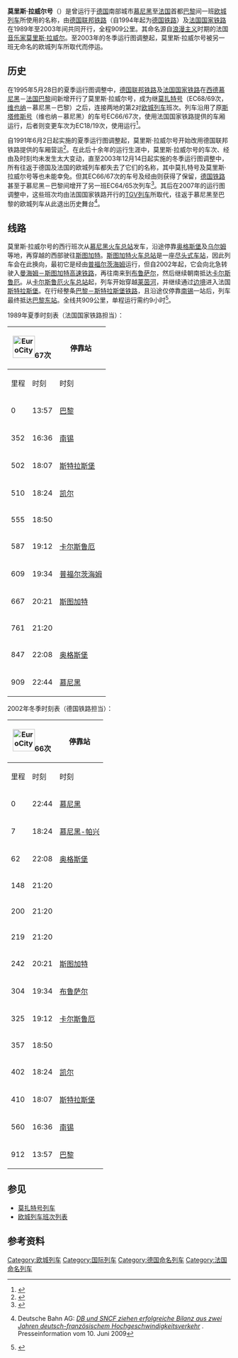 {{Infobox rail service
| box_width       = 
| name            = 莫里斯·拉威尔号
| logo            = 
| logo_width      = 
| image           = 
| image_width     = 
| caption         = 
| type            = [[欧城列车|欧城列车]]（1989–2003）
| status          = 停运
| locale          = {{GER}}、{{FRA}}
| predecessor     = 
| first           = {{start date|1989|5|28|df=y}}
| last            = {{end date|2003|12|14|df=y}}
| successor       = 
| operator        = 
| formeroperator  = [[法国国家铁路|法国国家铁路]]/[[德国铁路|德国铁路]]
| ridership       = 
| start           = [[慕尼黑火车总站|慕尼黑火车总站]]
| stops           = 
| end             = [[巴黎东站|巴黎东站]]
| distance        = 909公里
| journeytime     = 
| frequency       = 每日1班
| trainnumber     = 66/67
| line_used       = 
| class           = 
| access          = 
| seating         = 
| catering        = 
| observation     = 
| entertainment   = 
| baggage         = 
| otherfacilities = 
| stock           = 
| gauge           = {{railgauge|sg}}
| el              = 15[[伏特|千伏]]16⅔[[赫兹|赫兹]][[交流电|交流电]]（德国）<br>25千伏50赫兹交流电（法国）
| speed           = 
| owners          = 
| routenumber     = 
| map             = 
| map_state       = hidden
}}
'''莫里斯·拉威尔号'''（{{lang-fr|'''''Maurice Ravel'''''}}）是曾运行于[[德国|德国]]南部城市[[慕尼黑|慕尼黑]]至[[法国|法国]]首都[[巴黎|巴黎]]间一班[[欧城列车|欧城列车]]所使用的名称，由[[德国联邦铁路|德国联邦铁路]]（自1994年起为[[德国铁路|德国铁路]]）及[[法国国家铁路|法国国家铁路]]在1989年至2003年间共同开行，全程909公里。其命名源自[[浪漫主义|浪漫主义]]时期的法国[[音乐家|音乐家]][[莫里斯·拉威尔|莫里斯·拉威尔]]。至2003年的冬季运行图调整起，莫里斯·拉威尔号被另一班无命名的欧城列车所取代而停运。

==历史==
在1995年5月28日的夏季运行图调整中，[[德国联邦铁路|德国联邦铁路]]及[[法国国家铁路|法国国家铁路]]在[[西德|西德]][[慕尼黑|慕尼黑]]－[[法国|法国]][[巴黎|巴黎]]间新增开行了莫里斯·拉威尔号，成为继[[莫扎特号|莫扎特号]]（EC68/69次，[[维也纳|维也纳]]－慕尼黑－巴黎）之后，连接两地的第2对[[欧城列车|欧城列车]]班次。列车沿用了原[[斯塔修斯号|斯塔修斯号]]（维也纳－慕尼黑）的车号EC66/67次，使用法国国家铁路提供的车厢运行，后者则变更车次为EC18/19次，使用{{link-de|奥地利联邦铁路4010型电力动车组|ÖBB 4010}}运行<ref>{{de}}{{cite web|url=http://www.grahnert.de/fernbahn/eurocity/ec1989/ec89.html|title=EuroCity 1989/90|publisher=grahnert.de|accessdate=2014-12-28}}</ref>。

自1991年6月2日起实施的夏季运行图调整起，莫里斯·拉威尔号开始改用德国联邦铁路提供的车厢营运<ref>{{de}}{{cite web|url=http://www.grahnert.de/fernbahn/eurocity/ec1991/ec91-2.html|title=EuroCity 1991/92|publisher=grahnert.de|accessdate=2014-12-28}}</ref>。在此后十余年的运行生涯中，莫里斯·拉威尔号的车次、经由及时刻均未发生太大变动，直至2003年12月14日起实施的冬季运行图调整中，所有往返于德国及法国的欧城列车都失去了它们的名称，其中莫扎特号及莫里斯·拉威尔号等也未能幸免。但其EC66/67次的车号及经由则获得了保留，[[德国铁路|德国铁路]]甚至于慕尼黑－巴黎间增开了另一班EC64/65次列车<ref>{{de}}{{cite web|url=http://www.grahnert.de/fernbahn/eurocity/ec2004/ec04.html|title=EuroCity 2004|publisher=grahnert.de|accessdate=2014-12-28}}</ref>。其后在2007年的运行图调整中，这些班次均由法国国家铁路开行的[[TGV列车|TGV列车]]所取代，往返于慕尼黑至巴黎的欧城列车从此退出历史舞台<ref name="db-2009-06-10">{{de}}Deutsche Bahn AG: [http://www.deutschebahn.com/site/bahn/de/unternehmen/presse/presseinformationen/bw/bw20090610a.html ''DB und SNCF ziehen erfolgreiche Bilanz aus zwei Jahren deutsch-französischem Hochgeschwindigkeitsverkehr''] {{Wayback|url=http://www.deutschebahn.com/site/bahn/de/unternehmen/presse/presseinformationen/bw/bw20090610a.html |date=20190919030706 }}. Presseinformation vom 10. Juni 2009</ref>。

==线路==
莫里斯·拉威尔号的西行班次从[[慕尼黑火车总站|慕尼黑火车总站]]发车，沿途停靠[[奥格斯堡|奥格斯堡]]及[[乌尔姆|乌尔姆]]等地，再穿越{{link-de|盖斯林根阶梯|Geislinger Steige}}的西部驶往[[斯图加特|斯图加特]]。[[斯图加特火车总站|斯图加特火车总站]]是一座[[尽头式车站|尽头式车站]]，因此列车会在此换向，最初它是经由[[普福尔茨海姆|普福尔茨海姆]]运行，但自2002年起，它会向北急转驶入[[曼海姆－斯图加特高速铁路|曼海姆－斯图加特高速铁路]]，再往南来到[[布鲁萨尔|布鲁萨尔]]，然后继续朝南抵达[[卡尔斯鲁厄|卡尔斯鲁厄]]。从[[卡尔斯鲁厄火车总站|卡尔斯鲁厄火车总站]]起，列车开始穿越[[莱茵河|莱茵河]]，并继续通过[[边境|边境]]进入法国[[斯特拉斯堡|斯特拉斯堡]]。在行经整条[[巴黎－斯特拉斯堡铁路|巴黎－斯特拉斯堡铁路]]，且沿途仅停靠[[南锡|南锡]]一站后，列车最终抵达[[巴黎东站|巴黎东站]]。全线共909公里，单程运行需约9小时<ref name="voyage">{{fr}}{{cite web|url=http://www.trains-en-voyage.com/dossiers/ceh/paris_munchen_eurocity.htm|title=PARIS - MÜNCHEN - WIEN (EUROCITY)|work=Trains-En-Voyage|date=2009-06-01|archiveurl=https://web.archive.org/web/20130521225550/http://www.trains-en-voyage.com/dossiers/ceh/paris_munchen_eurocity.htm|archivedate=2013-05-21|deadurl=yes}}</ref>。

{{col-begin}}
{{col-2}}
;1989年夏季时刻表（法国国家铁路担当）：
{| class="wikitable"
! colspan="2"|[[File:EuroCity.png|50px]]67次
! rowspan="2"|停靠站
! colspan="2"|[[File:EuroCity.png|50px]]66次
|-
!里程!!时刻!!时刻!!里程
|-
|0||13:57||{{flagicon|FRA}} [[巴黎东站|巴黎]]||16:10||909
|-
|352||16:36||{{flagicon|FRA}} [[南锡车站|南锡]]||13:33||557
|-
|502||18:07||{{flagicon|FRA}} [[斯特拉斯堡车站|斯特拉斯堡]]||12:20||407
|-
|510||18:24||{{flagicon|FRG}} [[凯尔车站|凯尔]]||11:54||399
|-
|555||18:50||{{flagicon|FRG}} {{link-de|巴登-巴登车站|Bahnhof Baden-Baden|巴登-巴登}}||11:21||354
|-
|587||19:12||{{flagicon|FRG}} [[卡尔斯鲁厄火车总站|卡尔斯鲁厄]]||11:02||322
|-
|609||19:34||{{flagicon|FRG}} [[普福尔茨海姆火车总站|普福尔茨海姆]]||10:27||300
|-
|667||20:21||{{flagicon|FRG}} [[斯图加特火车总站|斯图加特]]||09:45||242
|-
|761||21:20||{{flagicon|FRG}} {{link-de|乌尔姆火车总站|Ulm Hauptbahnhof|乌尔姆}}||08:42||148
|-
|847||22:08||{{flagicon|FRG}} [[奥格斯堡火车总站|奥格斯堡]]||07:53||62
|-
|909||22:44||{{flagicon|FRG}} [[慕尼黑火车总站|慕尼黑]]||07:16||0
|}
{{col-2}}
;2002年冬季时刻表（德国铁路担当）：
{| class="wikitable"
! colspan="2"|[[File:EuroCity.png|50px]]66次
! rowspan="2"|停靠站
! colspan="2"|[[File:EuroCity.png|50px]]67次
|-
!里程!!时刻!!时刻!!里程
|-
|0||22:44||{{flagicon|GER}} [[慕尼黑火车总站|慕尼黑]]||07:16||912
|-
|7||18:24||{{flagicon|GER}} [[慕尼黑-帕兴车站|慕尼黑-帕兴]]||11:54||905
|-
|62||22:08||{{flagicon|GER}} [[奥格斯堡火车总站|奥格斯堡]]||07:53||850
|-
|148||21:20||{{flagicon|GER}} {{link-de|乌尔姆火车总站|Ulm Hauptbahnhof|乌尔姆}}||08:42||764
|-
|200||21:20||{{flagicon|GER}} {{link-de|格平根车站|Bahnhof Göppingen|格平根}}||08:42||712
|-
|219||21:20||{{flagicon|GER}} {{link-de|普洛欣根车站|Bahnhof Plochingen|普洛欣根}}||08:42||693
|-
|242||20:21||{{flagicon|GER}} [[斯图加特火车总站|斯图加特]]||09:45||670
|-
|304||19:34||{{flagicon|GER}} [[布鲁萨尔车站|布鲁萨尔]]||10:27||608
|-
|325||19:12||{{flagicon|GER}} [[卡尔斯鲁厄火车总站|卡尔斯鲁厄]]||11:02||587
|-
|357||18:50||{{flagicon|GER}} {{link-de|巴登-巴登车站|Bahnhof Baden-Baden|巴登-巴登}}||11:21||555
|-
|402||18:24||{{flagicon|GER}} [[凯尔车站|凯尔]]||11:54||510
|-
|410||18:07||{{flagicon|FRA}} [[斯特拉斯堡车站|斯特拉斯堡]]||12:20||502
|-
|560||16:36||{{flagicon|FRA}} [[南锡车站|南锡]]||13:33||352
|-
|912||13:57||{{flagicon|FRA}} [[巴黎东站|巴黎]]||16:10||0
|}
{{col-end}}

==参见==
* [[莫扎特号列车|莫扎特号列车]]
* [[欧城列车班次列表|欧城列车班次列表]]

==参考资料==
{{reflist}}

{{DEFAULTSORT:Maurice Ravel}}
[[Category:欧城列车|Category:欧城列车]]
[[Category:国际列车|Category:国际列车]]
[[Category:德国命名列车|Category:德国命名列车]]
[[Category:法国命名列车|Category:法国命名列车]]
